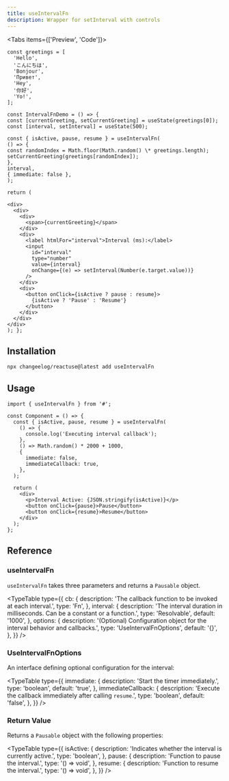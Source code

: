 ```yaml
---
title: useIntervalFn
description: Wrapper for setInterval with controls
---
```


<Tabs items={['Preview', 'Code']}>
  <Tab value="Preview">
    <IntervalFnDemo />
  </Tab>
  <Tab value="Code">
```tsx
const greetings = [
  'Hello',
  'こんにちは',
  'Bonjour',
  'Привет',
  'Hey',
  '你好',
  'Yo!',
];

const IntervalFnDemo = () => {
const [currentGreeting, setCurrentGreeting] = useState(greetings[0]);
const [interval, setInterval] = useState(500);

const { isActive, pause, resume } = useIntervalFn(
() => {
const randomIndex = Math.floor(Math.random() \* greetings.length);
setCurrentGreeting(greetings[randomIndex]);
},
interval,
{ immediate: false },
);

return (

<div>
  <div>
    <div>
      <span>{currentGreeting}</span>
    </div>
    <div>
      <label htmlFor="interval">Interval (ms):</label>
      <input
        id="interval"
        type="number"
        value={interval}
        onChange={(e) => setInterval(Number(e.target.value))}
      />
    </div>
    <div>
      <button onClick={isActive ? pause : resume}>
        {isActive ? 'Pause' : 'Resume'}
      </button>
    </div>
  </div>
</div>
); };

````
  </Tab>
</Tabs>

## Installation

```bash
npx changeelog/reactuse@latest add useIntervalFn
````

## Usage

```tsx
import { useIntervalFn } from '#';

const Component = () => {
  const { isActive, pause, resume } = useIntervalFn(
    () => {
      console.log('Executing interval callback');
    },
    () => Math.random() * 2000 + 1000,
    {
      immediate: false,
      immediateCallback: true,
    },
  );

  return (
    <div>
      <p>Interval Active: {JSON.stringify(isActive)}</p>
      <button onClick={pause}>Pause</button>
      <button onClick={resume}>Resume</button>
    </div>
  );
};
```

## Reference

### useIntervalFn

`useIntervalFn` takes three parameters and returns a `Pausable` object.

<TypeTable
  type={{
    cb: {
      description: 'The callback function to be invoked at each interval.',
      type: 'Fn',
    },
    interval: {
      description:
        'The interval duration in milliseconds. Can be a constant or a function.',
      type: 'Resolvable<number>',
      default: '1000',
    },
    options: {
      description:
        '(Optional) Configuration object for the interval behavior and callbacks.',
      type: 'UseIntervalFnOptions',
      default: '{}',
    },
  }}
/>

### UseIntervalFnOptions

An interface defining optional configuration for the interval:

<TypeTable
  type={{
    immediate: {
      description: 'Start the timer immediately.',
      type: 'boolean',
      default: 'true',
    },
    immediateCallback: {
      description: 'Execute the callback immediately after calling `resume`.',
      type: 'boolean',
      default: 'false',
    },
  }}
/>

### Return Value

Returns a `Pausable` object with the following properties:

<TypeTable
  type={{
    isActive: {
      description: 'Indicates whether the interval is currently active.',
      type: 'boolean',
    },
    pause: {
      description: 'Function to pause the interval.',
      type: '() => void',
    },
    resume: {
      description: 'Function to resume the interval.',
      type: '() => void',
    },
  }}
/>

